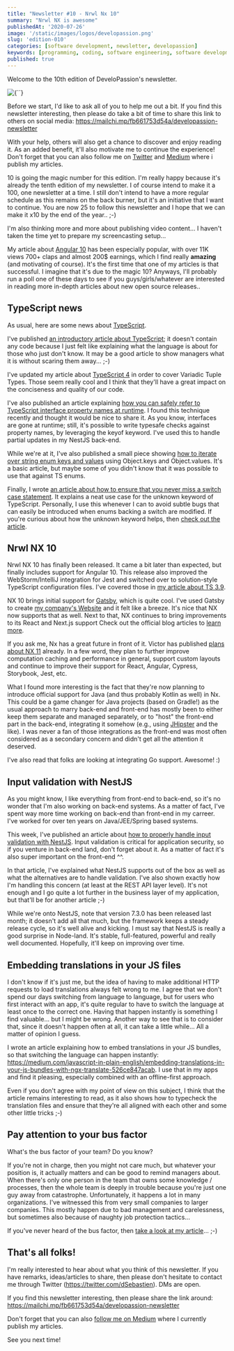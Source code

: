 ```yaml
---
title: "Newsletter #10 - Nrwl Nx 10"
summary: "Nrwl NX is awesome"
publishedAt: '2020-07-26'
image: '/static/images/logos/developassion.png'
slug: 'edition-010'
categories: [software development, newsletter, developassion]
keywords: [programming, coding, software engineering, software development, it, newsletter]
published: true
---
```


Welcome to the 10th edition of DeveloPassion's newsletter.

<BlogPostCenteredContent>
  <Image
    alt={``}
    src={`/static/images/logos/developassion.png`}
    width={480}
    height={270}
    priority
  />
</BlogPostCenteredContent>

Before we start, I'd like to ask all of you to help me out a bit. If you find this newsletter interesting, then please do take a bit of time to share this link to others on social media: https://mailchi.mp/fb661753d54a/developassion-newsletter

With your help, others will also get a chance to discover and enjoy reading it. As an added benefit, it'll also motivate me to continue the experience! Don't forget that you can also follow me on <a href="https://dsebastien.medium.com" rel="noopener">Twitter</a> and <a href="https://dsebastien.medium.com" rel="noopener">Medium</a> where i publish my articles.

10 is going the magic number for this edition. I'm really happy because it's already the tenth edition of my newsletter. I of course intend to make it a 100, one newsletter at a time. I still don't intend to have a more regular schedule as this remains on the back burner, but it's an initiative that I want to continue. You are now 25 to follow this newsletter and I hope that we can make it x10 by the end of the year.. ;-)

I'm also thinking more and more about publishing video content... I haven't taken the time yet to prepare my screencasting setup...

My article about <a href="https://medium.com/javascript-in-plain-english/angular-10-in-depth-a48a3a7dd1a7" rel="noopener">Angular 10</a> has been especially popular, with over 11K views 700+ claps and almost 200$ earnings, which I find really <b>amazing</b> (and motivating of course). It's the first time that one of my articles is that successful. I imagine that it's due to the magic 10? Anyways, I'll probably run a poll one of these days to see if you guys/girls/whatever are interested in reading more in-depth articles about new open source releases..

## TypeScript news

As usual, here are some news about <a href="https://www.amazon.com/gp/product/B081FB89BL?tag=dsebastien00-20" rel="noopener">TypeScript</a>.

I've published <a href="https://medium.com/javascript-in-plain-english/typescript-in-a-few-words-d9f24647ee49" rel="noopener">an introductory article about TypeScript</a>; it doesn't contain any code because I just felt like explaining what the language is about for those who just don't know. It may be a good article to show managers what it is without scaring them away... ;-)

I've updated my article about <a href="https://medium.com/javascript-in-plain-english/whats-new-with-typescript-4-0-beta-a2e674846ef3" rel="noopener">TypeScript 4</a> in order to cover Variadic Tuple Types. Those seem really cool and I think that they'll have a great impact on the conciseness and quality of our code.

I've also published an article explaining <a href="https://medium.com/@dSebastien/typesafe-checks-against-typescript-interface-property-names-at-runtime-ef2f953a7b6d" rel="noopener">how you can safely refer to TypeScript interface property names at runtime</a>. I found this technique recently and thought it would be nice to share it. As you know, interfaces are gone at runtime; still, it's possible to write typesafe checks against property names, by leveraging the keyof keyword. I've used this to handle partial updates in my NestJS back-end.

While we're at it, I've also published a small piece showing <a href="https://medium.com/javascript-in-plain-english/iterating-on-a-typescript-string-enum-45f7e36b015b" rel="noopener">how to iterate over string enum keys and values</a> using Object.keys and Object.values. It's a basic article, but maybe some of you didn't know that it was possible to use that against TS enums.

Finally, I wrote <a href="https://medium.com/javascript-in-plain-english/never-miss-a-switch-case-with-typescript-684bf5d0e1d1" rel="noopener">an article about how to ensure that you never miss a switch case statement</a>. It explains a neat use case for the unknown keyword of TypeScript. Personally, I use this whenever I can to avoid subtle bugs that can easily be introduced when enums backing a switch are modified. If you're curious about how the unknown keyword helps, then <a href="https://medium.com/javascript-in-plain-english/never-miss-a-switch-case-with-typescript-684bf5d0e1d1" rel="noopener">check out the article</a>.

## Nrwl NX 10

Nrwl NX 10 has finally been released. It came a bit later than expected, but finally includes support for Angular 10. This release also improved the WebStorm/IntelliJ integration for Jest and switched over to solution-style TypeScript configuration files. I've covered those in <a href="https://medium.com/@dSebastien/whats-new-with-typescript-3-9-9095ff9f68a5" rel="noopener">my article about TS 3.9</a>.

NX 10 brings initial support for <a href="https://www.gatsbyjs.org/" rel="noopener">Gatsby</a>, which is quite cool. I've used Gatsby to create <a href="https://www.developassion.be/" rel="noopener">my company's Website</a> and it felt like a breeze. It's nice that NX now supports that as well. Next to that, NX continues to bring improvements to its React and Next.js support Check out the official blog articles to <a href="https://blog.nrwl.io/more-customizable-workspaces-angular-10-support-better-webstorm-jest-integration-and-more-in-nx-c9b2bd967166" rel="noopener">learn more</a>.

If you ask me, Nx has a great future in front of it. Victor has published <a href="https://github.com/nrwl/nx/issues/3377" rel="noopener">plans about NX 11</a> already. In a few word, they plan to further improve computation caching and performance in general, support custom layouts and continue to improve their support for React, Angular, Cypress, Storybook, Jest, etc.

What I found more interesting is the fact that they're now planning to introduce official support for Java (and thus probably Kotlin as well) in Nx. This could be a game changer for Java projects (based on Gradle!) as the usual approach to marry back-end and front-end has mostly been to either keep them separate and managed separately, or to "host" the front-end part in the back-end, integrating it somehow (e.g., using <a href="https://www.jhipster.tech/" rel="noopener">JHipster</a> and the like). I was never a fan of those integrations as the front-end was most often considered as a secondary concern and didn't get all the attention it deserved.

I've also read that folks are looking at integrating Go support. Awesome! :)

## Input validation with NestJS

As you might know, I like everything from front-end to back-end, so it's no wonder that I'm also working on back-end systems. As a matter of fact, I've spent way more time working on back-end than front-end in my carreer. I've worked for over ten years on Java/JEE/Spring based systems.

This week, I've published an article about <a href="https://medium.com/@dSebastien/input-validation-with-nestjs-7184ba81af7e" rel="noopener">how to properly handle input validation with NestJS</a>. Input validation is critical for application security, so if you venture in back-end land, don't forget about it. As a matter of fact it's also super important on the front-end ^^.

In that article, I've explained what NestJS supports out of the box as well as what the alternatives are to handle validation. I've also shown exactly how I'm handling this concern (at least at the REST API layer level). It's not enough and I go quite a lot further in the business layer of my application, but that'll be for another article ;-)

While we're onto NestJS, note that version 7.3.0 has been released last month; it doesn't add all that much, but the framework keeps a steady release cycle, so it's well alive and kicking. I must say that NestJS is really a good surprise in Node-land. It's stable, full-featured, powerful and really well documented. Hopefully, it'll keep on improving over time.

## Embedding translations in your JS files

I don't know if it's just me, but the idea of having to make additional HTTP requests to load translations always felt wrong to me. I agree that we don't spend our days switching from language to language, but for users who first interact with an app, it's quite regular to have to switch the language at least once to the correct one. Having that happen instantly is something I find valuable... but I might be wrong. Another way to see that is to consider that, since it doesn't happen often at all, it can take a little while... All a matter of opinion I guess.

I wrote an article explaining how to embed translations in your JS bundles, so that switching the language can happen instantly: https://medium.com/javascript-in-plain-english/embedding-translations-in-your-js-bundles-with-ngx-translate-526ce847acab. I use that in my apps and find it pleasing, especially combined with an offline-first approach.

Even if you don't agree with my point of view on this subject, I think that the article remains interesting to read, as it also shows how to typecheck the translation files and ensure that they're all aligned with each other and some other little tricks ;-)

## Pay attention to your bus factor

What's the bus factor of your team? Do you know?


If you're not in charge, then you might not care much, but whatever your position is, it actually matters and can be good to remind managers about. When there's only one person in the team that owns some knowledge / processes, then the whole team is deeply in trouble because you're just one guy away from catastrophe. Unfortunately, it happens a lot in many organizations. I've witnessed this from very small companies to larger companies. This mostly happen due to bad management and carelessness, but sometimes also because of naughty job protection tactics...

If you've never heard of the bus factor, then <a href="https://medium.com/management-matters/whats-the-bus-factor-of-your-team-and-how-to-increase-it-8bdfb63361fc" rel="noopener">take a look at my article</a>... ;-)

## That's all folks!

I'm really interested to hear about what you think of this newsletter. If you have remarks, ideas/articles to share, then please don't hesitate to contact me through Twitter (https://twitter.com/dSebastien). DMs are open.

If you find this newsletter interesting, then please share the link around: https://mailchi.mp/fb661753d54a/developassion-newsletter

Don't forget that you can also <a href="https://dsebastien.medium.com" rel="noopener">follow me on Medium</a> where I currently publish my articles.

See you next time!

<BlogPostSignature />
